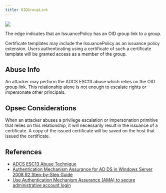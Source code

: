 ```yaml
---
title: OIDGroupLink
---
```


<Frame>
  <img src="/assets/image-2-1.png"/>
</Frame>

The edge indicates that an IssuancePolicy has an OID group link to a group.

Certificate templates may include the IssuancePolicy as an issuance policy extension. Users authenticating using a certificate of such a certificate template will be granted access as a member of the group.

Abuse Info[](#h_01HZ7C2A3P68728AS1KESC5R59)
-------------------------------------------

An attacker may perform the ADCS ESC13 abuse which relies on the OID group link. This relationship alone is not enough to escalate rights or impersonate other principals.

Opsec Considerations[](#h_01HZ7C2A3PBG7CXN767B2E029D)
-----------------------------------------------------

When an attacker abuses a privilege escalation or impersonation primitive that relies on this relationship, it will necessarily result in the issuance of a certificate. A copy of the issued certificate will be saved on the host that issued the certificate.

References[](#h_01HZ7C2A3P1X6A8N9YB4RR83ZJ)
-------------------------------------------

* [ADCS ESC13 Abuse Technique](https://posts.specterops.io/adcs-esc13-abuse-technique-fda4272fbd53)
* [Authentication Mechanism Assurance for AD DS in Windows Server 2008 R2 Step-by-Step Guide](https://learn.microsoft.com/en-us/previous-versions/windows/it-pro/windows-server-2008-R2-and-2008/dd378897(v=ws.10)?redirectedfrom=MSDN)
* [Use Authentication Mechanism Assurance (AMA) to secure administrative account login](https://www.gradenegger.eu/en/using-authentication-mechanism-assurance-ama-to-secure-the-login-of-administrative-accounts/)
